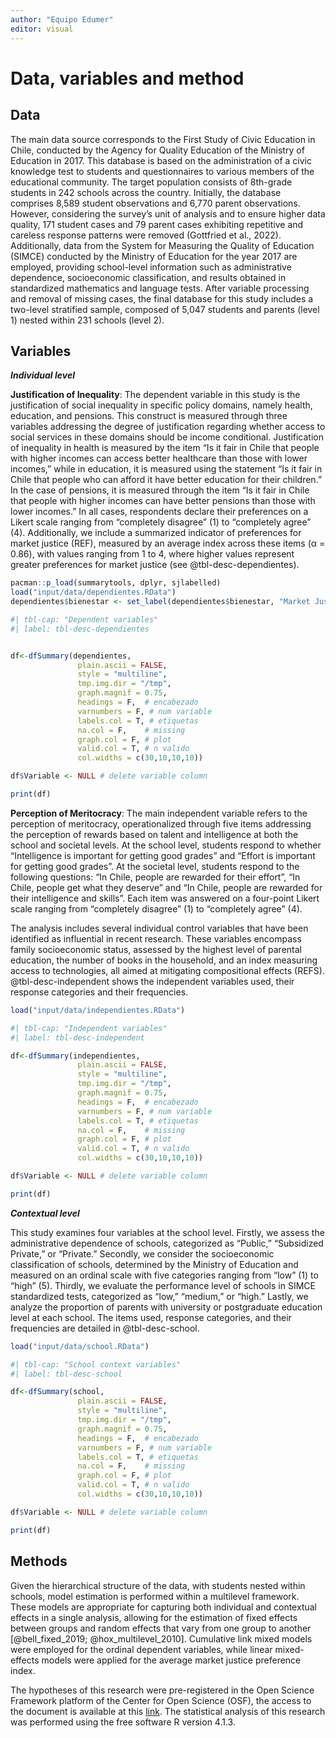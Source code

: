 ```yaml
---
author: "Equipo Edumer"
editor: visual
---
```


# Data, variables and method

## Data

The main data source corresponds to the First Study of Civic Education in Chile, conducted by the Agency for Quality Education of the Ministry of Education in 2017. This database is based on the administration of a civic knowledge test to students and questionnaires to various members of the educational community. The target population consists of 8th-grade students in 242 schools across the country. Initially, the database comprises 8,589 student observations and 6,770 parent observations. However, considering the survey's unit of analysis and to ensure higher data quality, 171 student cases and 79 parent cases exhibiting repetitive and careless response patterns were removed (Gottfried et al., 2022). Additionally, data from the System for Measuring the Quality of Education (SIMCE) conducted by the Ministry of Education for the year 2017 are employed, providing school-level information such as administrative dependence, socioeconomic classification, and results obtained in standardized mathematics and language tests. After variable processing and removal of missing cases, the final database for this study includes a two-level stratified sample, composed of 5,047 students and parents (level 1) nested within 231 schools (level 2).

## Variables

***Individual level***

**Justification of Inequality**: The dependent variable in this study is the justification of social inequality in specific policy domains, namely health, education, and pensions. This construct is measured through three variables addressing the degree of justification regarding whether access to social services in these domains should be income conditional. Justification of inequality in health is measured by the item "Is it fair in Chile that people with higher incomes can access better healthcare than those with lower incomes," while in education, it is measured using the statement "Is it fair in Chile that people who can afford it have better education for their children." In the case of pensions, it is measured through the item "Is it fair in Chile that people with higher incomes can have better pensions than those with lower incomes." In all cases, respondents declare their preferences on a Likert scale ranging from "completely disagree" (1) to "completely agree" (4). Additionally, we include a summarized indicator of preferences for market justice (REF), measured by an average index across these items (α = 0.86), with values ranging from 1 to 4, where higher values represent greater preferences for market justice (see @tbl-desc-dependientes).

```r
pacman::p_load(summarytools, dplyr, sjlabelled)
load("input/data/dependientes.RData")
dependientes$bienestar <- set_label(dependientes$bienestar, "Market Justice Preferences")
```

```r
#| tbl-cap: "Dependent variables"
#| label: tbl-desc-dependientes


df<-dfSummary(dependientes,
               plain.ascii = FALSE,
               style = "multiline",
               tmp.img.dir = "/tmp",
               graph.magnif = 0.75,
               headings = F,  # encabezado
               varnumbers = F, # num variable
               labels.col = T, # etiquetas
               na.col = F,    # missing
               graph.col = F, # plot
               valid.col = T, # n valido
               col.widths = c(30,10,10,10))

df$Variable <- NULL # delete variable column

print(df)
```

**Perception of Meritocracy**: The main independent variable refers to the perception of meritocracy, operationalized through five items addressing the perception of rewards based on talent and intelligence at both the school and societal levels. At the school level, students respond to whether "Intelligence is important for getting good grades" and "Effort is important for getting good grades". At the societal level, students respond to the following questions: "In Chile, people are rewarded for their effort", "In Chile, people get what they deserve" and "In Chile, people are rewarded for their intelligence and skills". Each item was answered on a four-point Likert scale ranging from "completely disagree" (1) to "completely agree" (4).

The analysis includes several individual control variables that have been identified as influential in recent research. These variables encompass family socioeconomic status, assessed by the highest level of parental education, the number of books in the household, and an index measuring access to technologies, all aimed at mitigating compositional effects (REFS). @tbl-desc-independent shows the independent variables used, their response categories and their frequencies.

```r
load("input/data/independientes.RData")
```

```r
#| tbl-cap: "Independent variables"
#| label: tbl-desc-independent

df<-dfSummary(independientes,
               plain.ascii = FALSE,
               style = "multiline",
               tmp.img.dir = "/tmp",
               graph.magnif = 0.75,
               headings = F,  # encabezado
               varnumbers = F, # num variable
               labels.col = T, # etiquetas
               na.col = F,    # missing
               graph.col = F, # plot
               valid.col = T, # n valido
               col.widths = c(30,10,10,10))

df$Variable <- NULL # delete variable column

print(df)
```

***Contextual level***

This study examines four variables at the school level. Firstly, we assess the administrative dependence of schools, categorized as "Public," "Subsidized Private," or "Private." Secondly, we consider the socioeconomic classification of schools, determined by the Ministry of Education and measured on an ordinal scale with five categories ranging from "low" (1) to "high" (5). Thirdly, we evaluate the performance level of schools in SIMCE standardized tests, categorized as "low," "medium," or "high." Lastly, we analyze the proportion of parents with university or postgraduate education level at each school. The items used, response categories, and their frequencies are detailed in @tbl-desc-school.

```r
load("input/data/school.RData")
```

```r
#| tbl-cap: "School context variables"
#| label: tbl-desc-school

df<-dfSummary(school,
               plain.ascii = FALSE,
               style = "multiline",
               tmp.img.dir = "/tmp",
               graph.magnif = 0.75,
               headings = F,  # encabezado
               varnumbers = F, # num variable
               labels.col = T, # etiquetas
               na.col = F,    # missing
               graph.col = F, # plot
               valid.col = T, # n valido
               col.widths = c(30,10,10,10))

df$Variable <- NULL # delete variable column

print(df)
```

## Methods

Given the hierarchical structure of the data, with students nested within schools, model estimation is performed within a multilevel framework. These models are appropriate for capturing both individual and contextual effects in a single analysis, allowing for the estimation of fixed effects between groups and random effects that vary from one group to another [@bell_fixed_2019; @hox_multilevel_2010]. Cumulative link mixed models were employed for the ordinal dependent variables, while linear mixed-effects models were applied for the average market justice preference index.

The hypotheses of this research were pre-registered in the Open Science Framework platform of the Center for Open Science (OSF), the access to the document is available at this [link](https://doi.org/10.17605/OSF.IO/UFSDV). The statistical analysis of this research was performed using the free software R version 4.1.3.
